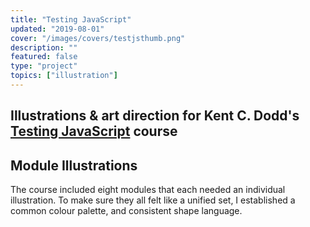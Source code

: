 ```yaml
---
title: "Testing JavaScript"
updated: "2019-08-01"
cover: "/images/covers/testjsthumb.png"
description: ""
featured: false
type: "project"
topics: ["illustration"]
---
```


## Illustrations & art direction for Kent C. Dodd's [Testing JavaScript](https://testingjavascript.com/) course


## Module Illustrations

The course included eight modules that each needed an individual illustration. To make sure they all felt like a unified set, I established a common colour palette, and consistent shape language.



